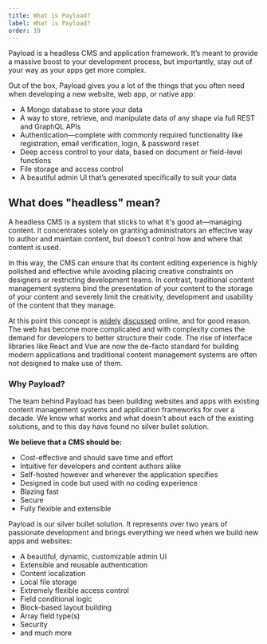 ```yaml
---
title: What is Payload?
label: What is Payload?
order: 10
---
```


<Banner type="success">
	Payload is a headless CMS and application framework. It’s meant to provide a massive boost to your development process, but importantly, stay out of your way as your apps get more complex.
</Banner>

Out of the box, Payload gives you a lot of the things that you often need when developing a new website, web app, or native app:

- A Mongo database to store your data
- A way to store, retrieve, and manipulate data of any shape via full REST and GraphQL APIs
- Authentication—complete with commonly required functionality like registration, email verification, login, & password reset
- Deep access control to your data, based on document or field-level functions
- File storage and access control
- A beautiful admin UI that’s generated specifically to suit your data

## What does "headless" mean?

A headless CMS is a system that sticks to what it's good at—managing content. It concentrates solely on granting administrators an effective way to author and maintain content, but doesn't control how and where that content is used.

In this way, the CMS can ensure that its content editing experience is highly polished and effective while avoiding placing creative constraints on designers or restricting development teams. In contrast, traditional content management systems bind the presentation of your content to the storage of your content and severely limit the creativity, development and usability of the content that they manage.

At this point this concept is [widely](https://en.wikipedia.org/wiki/Headless_content_management_system) [discussed](https://css-tricks.com/what-is-a-headless-cms/) online, and for good reason. The web has become more complicated and with complexity comes the demand for developers to better structure their code. The rise of interface libraries like React and Vue are now the de-facto standard for building modern applications and traditional content management systems are often not designed to make use of them.

### Why Payload?

The team behind Payload has been building websites and apps with existing content management systems and application frameworks for over a decade. We know what works and what doesn't about each of the existing solutions, and to this day have found no silver bullet solution.

**We believe that a CMS should be:**

- Cost-effective and should save time and effort
- Intuitive for developers and content authors alike
- Self-hosted however and wherever the application specifies
- Designed in code but used with no coding experience
- Blazing fast
- Secure
- Fully flexible and extensible

Payload is our silver bullet solution. It represents over two years of passionate development and brings everything we need when we build new apps and websites:

- A beautiful, dynamic, customizable admin UI
- Extensible and reusable authentication
- Content localization
- Local file storage
- Extremely flexible access control
- Field conditional logic
- Block-based layout building
- Array field type(s)
- Security
- and much more
